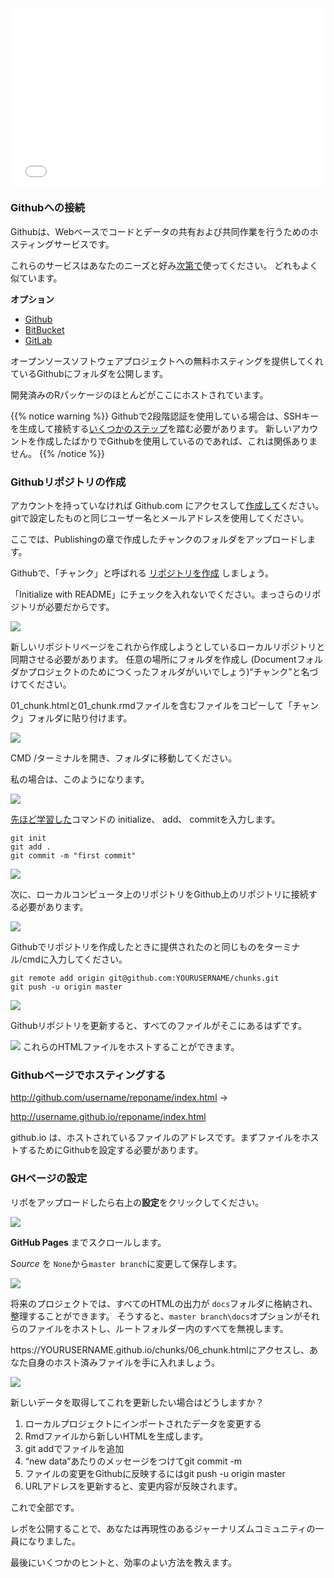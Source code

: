 <div style="position: relative; padding-bottom: 56.25%; height: 0; overflow: hidden;">
  <iframe src="//www.youtube.com/embed/A07QI3_Ie34?t=3s" style="position: absolute; top: 0; left: 0; width: 100%; height: 100%; border:0; encrypted-media" allowfullscreen title="YouTube Video"></iframe>
</div>
### Githubへの接続

Githubは、Webベースでコードとデータの共有および共同作業を行うためのホスティングサービスです。

これらのサービスはあなたのニーズと好み[次第で](https://medium.com/flow-ci/github-vs-bitbucket-vs-gitlab-vs-coding-7cf2b43888a1)使ってください。
どれもよく似ています。

**オプション**

- [Github](http://www.github.com)
- [BitBucket](https://bitbucket.org/)
- [GitLab](https://about.gitlab.com/)

オープンソースソフトウェアプロジェクトへの無料ホスティングを提供してくれているGithubにフォルダを公開します。

開発済みのRパッケージのほとんどがここにホストされています。

{{% notice warning %}}
Githubで2段階認証を使用している場合は、SSHキーを生成して接続する[いくつかのステップ](https://help.github.com/articles/generating-a-new-ssh-key-and-adding-it-to-the-ssh-agent/)を踏む必要があります。
新しいアカウントを作成したばかりでGithubを使用しているのであれば、これは関係ありません。
{{% /notice %}}

### Githubリポジトリの作成

アカウントを持っていなければ Github.com にアクセスして[作成して](https://github.com/join)ください。
gitで設定したものと同じユーザー名とメールアドレスを使用してください。

ここでは、Publishingの章で作成したチャンクのフォルダをアップロードします。

Githubで、「チャンク」と呼ばれる [リポジトリを作成](https://github.com/new) しましょう。

「Initialize with README」にチェックを入れないでください。まっさらのリポジトリが必要だからです。

![](/git/github/images/chunks.png)

新しいリポジトリページをこれから作成しようとしているローカルリポジトリと同期させる必要があります。
任意の場所にフォルダを作成し (Documentフォルダかプロジェクトのためにつくったフォルダがいいでしょう)"チャンク"と名づけてください。

01_chunk.htmlと01_chunk.rmdファイルを含むファイルをコピーして「チャンク」フォルダに貼り付けます。

![](/git/github/images/chunk_files.png)

CMD /ターミナルを開き、フォルダに移動してください。

私の場合は、このようになります。

![](/git/github/images/navigate.png)

[先ほど学習した](http://learn.r-journalism.com/en/git/git/git/)コマンドの initialize、 add、 commitを入力します。

```
git init
git add .
git commit -m "first commit"
```

![](/git/github/images/git_execute.png)

次に、ローカルコンピュータ上のリポジトリをGithub上のリポジトリに接続する必要があります。


![](/git/github/images/push_existing.png)

Githubでリポジトリを作成したときに提供されたのと同じものをターミナル/cmdに入力してください。

```
git remote add origin git@github.com:YOURUSERNAME/chunks.git
git push -u origin master
```

![](/git/github/images/git_pushed.png)

Githubリポジトリを更新すると、すべてのファイルがそこにあるはずです。

![](/git/github/images/github_yay.png)
これらのHTMLファイルをホストすることができます。

### Githubページでホスティングする

 [http://github.com/username/reponame/index.html](http://github.com/username/reponame/index.html) ->

 [http://username.github.io/reponame/index.html](http://username.github.io/reponame/index.html)

github.io は、ホストされているファイルのアドレスです。まずファイルをホストするためにGithubを設定する必要があります。

### GHページの設定

リポをアップロードしたら右上の**設定**をクリックしてください。

![](/git/github/images/settings.png)

 **GitHub Pages** までスクロールします。

 *Source* を `None`から`master branch`に変更して保存します。

![](/git/github/images/master_branch.png)


将来のプロジェクトでは、すべてのHTMLの出力が `docs`フォルダに格納され、整理することができます。
そうすると、`master branch\docs`オプションがそれらのファイルをホストし、ルートフォルダー内のすべてを無視します。



 https://YOURUSERNAME.github.io/chunks/06_chunk.htmlにアクセスし、あなた自身のホスト済みファイルを手に入れましょう。

![](/git/github/images/chunk6.png)


新しいデータを取得してこれを更新したい場合はどうしますか？

1. ローカルプロジェクトにインポートされたデータを変更する
2. Rmdファイルから新しいHTMLを生成します。
3. git addでファイルを追加
4. "new data"あたりのメッセージをつけてgit commit -m
5. ファイルの変更をGithubに反映するにはgit push -u origin master
6. URLアドレスを更新すると、変更内容が反映されます。

これで全部です。

レポを公開することで、あなたは再現性のあるジャーナリズムコミュニティの一員になりました。

最後にいくつかのヒントと、効率のよい方法を教えます。
